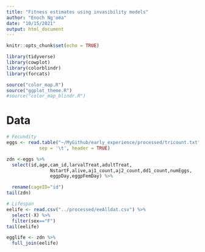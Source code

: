 ```yaml
---
title: "Fitness estimates using invasibility models"
author: "Enoch Ng'oma"
date: "10/15/2021"
output: html_document
---
```


```r
knitr::opts_chunk$set(echo = TRUE)

library(tidyverse)
library(cowplot)
library(colorblindr)
library(forcats)

source("color_map.R")
source("ggplot_theme.R")
#source("color_map_blindr.R")
```

# Data

```r

# Fecundity
eggs <- read.table("~/MyGithub/early_experience/processed/tricount.txt",
            sep = '\t', header = TRUE)

zdn <-eggs %>%  
  select(id,age,cam_id,larvalTreat,adultTreat,
                NstartF,alive,aj1_count,aj2_count,dd1_count,numEggs,
                eggpDay,eggpFemDay) %>%

  rename(cageID="id")
tail(zdn)

# Lifespan
eelife <- read.csv("../processed/eeAlldat.csv") %>%
  select(-X) %>%
  filter(sex=="F")
tail(eelife)

egglife <- zdn %>% 
  full_join(eelife)
  
```